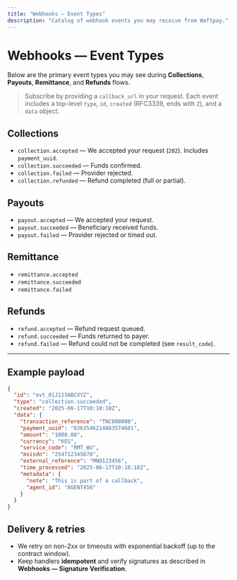 ```yaml
---
title: "Webhooks — Event Types"
description: "Catalog of webhook events you may receive from Waftpay."
---
```


# Webhooks — Event Types

Below are the primary event types you may see during **Collections**, **Payouts**, **Remittance**, and **Refunds** flows.

> Subscribe by providing a `callback_url` in your request. Each event includes a top-level `type`, `id`, `created` (RFC3339, ends with `Z`), and a `data` object.

## Collections

- `collection.accepted` — We accepted your request (`202`). Includes `payment_uuid`.
- `collection.succeeded` — Funds confirmed.
- `collection.failed` — Provider rejected.
- `collection.refunded` — Refund completed (full or partial).

## Payouts

- `payout.accepted` — We accepted your request.
- `payout.succeeded` — Beneficiary received funds.
- `payout.failed` — Provider rejected or timed out.

## Remittance

- `remittance.accepted`
- `remittance.succeeded`
- `remittance.failed`

## Refunds

- `refund.accepted` — Refund request queued.
- `refund.succeeded` — Funds returned to payer.
- `refund.failed` — Refund could not be completed (see `result_code`).

---

## Example payload

```json
{
  "id": "evt_01J123ABCXYZ",
  "type": "collection.succeeded",
  "created": "2025-06-17T10:18:18Z",
  "data": {
    "transaction_reference": "TNC000008",
    "payment_uuid": "8363546214883574601",
    "amount": "1000.00",
    "currency": "KES",
    "service_code": "RMT_WU",
    "msisdn": "254712345678",
    "external_reference": "MNO123456",
    "time_processed": "2025-06-17T10:18:18Z",
    "metadata": {
      "note": "This is part of a callback",
      "agent_id": "AGENT456"
    }
  }
}
```

## Delivery & retries

- We retry on non-2xx or timeouts with exponential backoff (up to the contract window).
- Keep handlers **idempotent** and verify signatures as described in **Webhooks — Signature Verification**.
